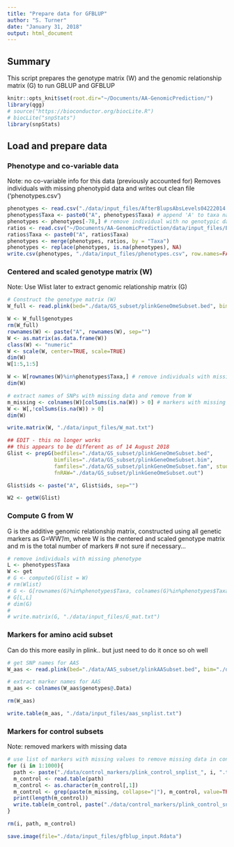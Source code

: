```yaml
---
title: "Prepare data for GFBLUP"
author: "S. Turner"
date: "January 31, 2018"
output: html_document
---
```

## Summary
This script prepares the genotype matrix (W) and the genomic relationship matrix (G) to run GBLUP and GFBLUP

```r
knitr::opts_knit$set(root.dir="~/Documents/AA-GenomicPrediction/")
library(qgg)
# source("https://bioconductor.org/biocLite.R")
# biocLite("snpStats")
library(snpStats)
```

## Load and prepare data

### Phenotype and co-variable data
Note: no co-variable info for this data (previously accounted for)
Removes individuals with missing phenotypid data and writes out clean file ('phenotypes.csv')
```r
phenotypes <- read.csv("./data/input_files/AfterBlupsAbsLevels04222014.csv")
phenotypes$Taxa <- paste0("A", phenotypes$Taxa) # append 'A' to taxa names
phenotypes <- phenotypes[-78,] # remove individual with no genotypic data
ratios <- read.csv("~/Documents/AA-GenomicPrediction/data/input_files/Blup-transformedforGWAS.csv", header=TRUE)
ratios$Taxa <- paste0("A", ratios$Taxa)
phenotypes <- merge(phenotypes, ratios, by = "Taxa")
phenotypes <- replace(phenotypes, is.na(phenotypes), NA)
write.csv(phenotypes, "./data/input_files/phenotypes.csv", row.names=FALSE)
```

### Centered and scaled genotype matrix (W)
Note: Use Wlist later to extract genomic relationship matrix (G)
```r
# Construct the genotype matrix (W)
W_full <- read.plink(bed="./data/GS_subset/plinkGeneOmeSubset.bed", bim="./data/GS_subset/plinkGeneOmeSubset.bim", fam="./data/GS_subset/plinkGeneOmeSubset.fam", na.strings=c("-9"), sep=".")

W <- W_full$genotypes
rm(W_full)
rownames(W) <- paste("A", rownames(W), sep="")
W <- as.matrix(as.data.frame(W))
class(W) <- "numeric"
W <- scale(W, center=TRUE, scale=TRUE)
dim(W)
W[1:5,1:5]

W <- W[rownames(W)%in%phenotypes$Taxa,] # remove individuals with missing phenotypic data
dim(W)

# extract names of SNPs with missing data and remove from W
m_missing <- colnames(W)[colSums(is.na(W)) > 0] # markers with missing data in full set
W <- W[,!colSums(is.na(W)) > 0]
dim(W)

write.matrix(W, "./data/input_files/W_mat.txt")

## EDIT - this no longer works
## this appears to be different as of 14 August 2018
Glist <- prepG(bedfiles="./data/GS_subset/plinkGeneOmeSubset.bed",
               bimfiles="./data/GS_subset/plinkGeneOmeSubset.bim",
               famfiles="./data/GS_subset/plinkGeneOmeSubset.fam", study="AA-gfblup",
               fnRAW="./data/GS_subset/plinkGeneOmeSubset.out")

Glist$ids <- paste("A", Glist$ids, sep="")

W2 <- getW(Glist)
```

### Compute G from W
G is the additive genomic relationship matrix, constructed using all genetic markers as G=WW'/m, where W is the centered and scaled genotype matrix and m is the total number of markers 
# not sure if necessary... 
```r
# remove individuals with missing phenotype
L <- phenotypes$Taxa
W <- get
# G <- computeG(Glist = W)
# rm(Wlist)
# G <- G[rownames(G)%in%phenotypes$Taxa, colnames(G)%in%phenotypes$Taxa] # remove individuals with missing data
# G[L,L]
# dim(G)
# 
# write.matrix(G, "./data/input_files/G_mat.txt")
```

### Markers for amino acid subset
Can do this more easily in plink.. but just need to do it once so oh well 
```r
# get SNP names for AAS
W_aas <- read.plink(bed="./data/AAS_subset/plinkAASubset.bed", bim="./data/AAS_subset/plinkAASubset.bim", fam="./data/AAS_subset/plinkAASubset.fam", na.strings=c("-9"), sep=".")

# extract marker names for AAS
m_aas <- colnames(W_aas$genotypes@.Data)

rm(W_aas)

write.table(m_aas, "./data/input_files/aas_snplist.txt")
```

### Markers for control subsets
Note: removed markers with missing data

```r
# use list of markers with missing values to remove missing data in control subsets
for (i in 1:1000){
  path <- paste("./data/control_markers/plink_control_snplist_", i, ".txt", sep="")
  m_control <- read.table(path)
  m_control <- as.character(m_control[,1])
  m_control <- grep(paste(m_missing, collapse="|"), m_control, value=TRUE, invert=TRUE)
  print(length(m_control))
  write.table(m_control, paste("./data/control_markers/plink_control_snplist_", i, ".txt", sep=""))
}

rm(i, path, m_control)

```

```r
save.image(file="./data/input_files/gfblup_input.Rdata")
```